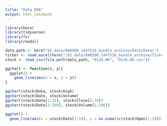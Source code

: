 ```yaml
---
title: "Data EDA"
output: html_notebook
---
```


```r
library(here)
library(tidyverse)
library(fs)
library(readxl)
```


```r
data_path <- here("01_data/848508_1447516_bundle_archive/Data/Data/")
ticker <- read_excel(here("/01_data/848508_1447516_bundle_archive/Tickers.xlsx")) 
stock <- read_csv(file.path(data_path, "0126.HK", "0126.HK.csv"))
```

```r
ggchart <- function(x, y){
  ggplot() +
    geom_line(aes(x = x, y = y))
}

ggchart(stock$Date, stock$High)
ggchart(stock$Date, stock$Volume)
ggchart(stock$Date[1:10], stock$Close[1:10])
ggchart(stock$Date[1:100], stock$Volume[1:100])

ggplot() +
  geom_line(aes(x = stock$Date[1:10], y = as.numeric(stock$Open[1:10])))

```

```r



```


